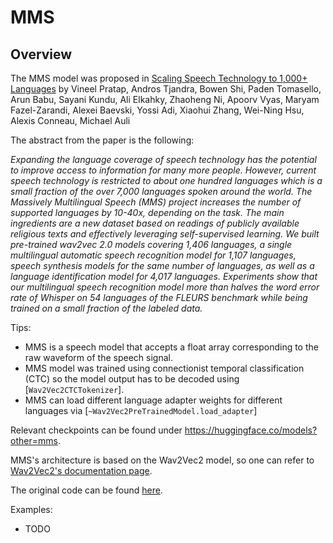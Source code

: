 <!--Copyright 2023 The HuggingFace Team. All rights reserved.

Licensed under the Apache License, Version 2.0 (the "License"); you may not use this file except in compliance with
the License. You may obtain a copy of the License at

http://www.apache.org/licenses/LICENSE-2.0

Unless required by applicable law or agreed to in writing, software distributed under the License is distributed on
an "AS IS" BASIS, WITHOUT WARRANTIES OR CONDITIONS OF ANY KIND, either express or implied. See the License for the
specific language governing permissions and limitations under the License.
-->

# MMS

## Overview

The MMS model was proposed in [Scaling Speech Technology to 1,000+ Languages](https://arxiv.org/abs/2111.09296) 
by Vineel Pratap, Andros Tjandra, Bowen Shi, Paden Tomasello, Arun Babu, Sayani Kundu, Ali Elkahky, Zhaoheng Ni, Apoorv Vyas, Maryam Fazel-Zarandi, Alexei Baevski, Yossi Adi, Xiaohui Zhang, Wei-Ning Hsu, Alexis Conneau, Michael Auli

The abstract from the paper is the following:

*Expanding the language coverage of speech technology has the potential to improve access to information for many more people. 
However, current speech technology is restricted to about one hundred languages which is a small fraction of the over 7,000
languages spoken around the world. 
The Massively Multilingual Speech (MMS) project increases the number of supported languages by 10-40x, depending on the task. 
The main ingredients are a new dataset based on readings of publicly available religious texts and effectively leveraging
self-supervised learning. We built pre-trained wav2vec 2.0 models covering 1,406 languages, 
a single multilingual automatic speech recognition model for 1,107 languages, speech synthesis models 
for the same number of languages, as well as a language identification model for 4,017 languages. 
Experiments show that our multilingual speech recognition model more than halves the word error rate of 
Whisper on 54 languages of the FLEURS benchmark while being trained on a small fraction of the labeled data.*

Tips:

- MMS is a speech model that accepts a float array corresponding to the raw waveform of the speech signal.
- MMS model was trained using connectionist temporal classification (CTC) so the model output has to be decoded using
  [`Wav2Vec2CTCTokenizer`].
- MMS can load different language adapter weights for different languages via [`~Wav2Vec2PreTrainedModel.load_adapter`]

Relevant checkpoints can be found under https://huggingface.co/models?other=mms.

MMS's architecture is based on the Wav2Vec2 model, so one can refer to [Wav2Vec2's documentation page](wav2vec2).

The original code can be found [here](https://github.com/facebookresearch/fairseq/tree/main/examples/mms).

Examples:

- TODO
